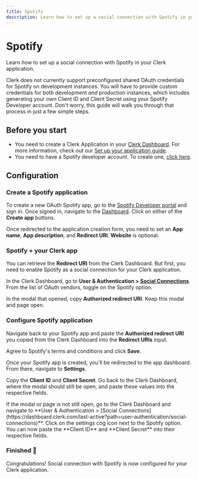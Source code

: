 ---
title: Spotify
description: Learn how to set up a social connection with Spotify in your Clerk application.
---

# Spotify

Learn how to set up a social connection with Spotify in your Clerk application.

Clerk does not currently support preconfigured shared OAuth credentials for Spotify on development instances. You will have to provide custom credentials for both development *and* production instances, which includes generating your own Client ID and Client Secret using your Spotify Developer account. Don't worry, this guide will walk you through that process in just a few simple steps.

## Before you start

- You need to create a Clerk Application in your [Clerk Dashboard](https://dashboard.clerk.com/). For more information, check out our [Set up your application guide](/docs/quickstarts/setup-clerk).
- You need to have a Spotify developer account. To create one, [click here](https://developer.spotify.com/).

## Configuration

<Steps>

### Create a Spotify application

To create a new OAuth Spotify app, go to the [Spotify Developer portal](https://developer.spotify.com/) and sign in. Once signed in, navigate to the [Dashboard](https://developer.spotify.com/dashboard/). Click on either of the **Create app** buttons.

<Images
  width={3024}
  height={1654}
  src="/docs/images/authentication-providers/spotify/create-application.webp"
  alt="The Spotify Developer Dashboard. A red arrow points to both 'Create app' buttons."
/>

Once redirected to the application creation form, you need to set an **App name**, **App description**, and **Redirect URI**. **Website** is optional.

<Images
  width={2490}
  height={1294}
  src="/docs/images/authentication-providers/spotify/new-app-form.webp"
  alt="The 'Create app' form in the Spotify Developer Dashboard."
/>

### Spotify + your Clerk app

You can retrieve the **Redirect URI** from the Clerk Dashboard. But first, you need to enable Spotify as a social connection for your Clerk application.

In the Clerk Dashboard, go to **User & Authentication > [Social Connections](https://dashboard.clerk.com/last-active?path=user-authentication/social-connections)**. From the list of OAuth vendors, toggle on the Spotify option.

<Images
  width={3024}
  height={1650}
  src="/docs/images/authentication-providers/spotify/enable-spotify.webp"
  alt="The 'Social connections' page in the Clerk Dashboard. A red arrow is pointing to the Spotify toggle."
/>

In the modal that opened, copy **Authorized redirect URI**. Keep this modal and page open.

<Images
  width={2490}
  height={1394}
  src="/docs/images/authentication-providers/spotify/redirect-uri.webp"
  alt="The Spotify settings modal in the Clerk Dashboard. A red arrow is pointing to the 'Redirect URI' copy button."
/>

### Configure Spotify application

Navigate back to your Spotify app and paste the **Authorized redirect URI** you copied from the Clerk Dashboard into the **Redirect URIs** input.

Agree to Spotify's terms and conditions and click **Save**.

Once your Spotify app is created, you'll be redirected to the app dashboard. From there, navigate to **Settings**.

<Images
  width={3024}
  height={1650}
  src="/docs/images/authentication-providers/spotify/settings.webp"
  alt="The Spotify Developer Dashboard for a specific application. A red arrow points to the 'Settings' button."
/>

Copy the **Client ID** and **Client Secret**. Go back to the Clerk Dashboard, where the modal should still be open, and paste these values into the respective fields.

<Callout type="info">
  If the modal or page is not still open, go to the Clerk Dashboard and navigate to **User & Authentication > [Social Connections](https://dashboard.clerk.com/last-active?path=user-authentication/social-connections)**. Click on the settings cog icon next to the Spotify option. You can now paste the **Client ID** and **Client Secret** into their respective fields.
</Callout>

<Images
  width={3024}
  height={1650}
  src="/docs/images/authentication-providers/spotify/copying-values-from-spotify.webp"
  alt="The 'Basic information' tab of the Spotify application's settings. A red arrow points to the 'Client ID' and 'Client Secret'."
/>

### Finished 🎉

Congratulations! Social connection with Spotify is now configured for your Clerk application.

</Steps>
